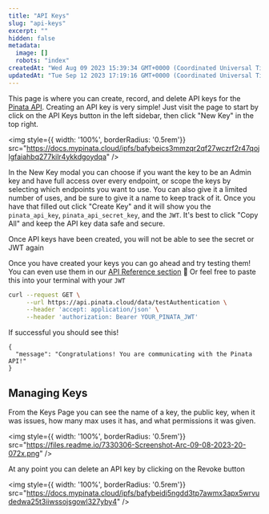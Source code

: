 ```yaml
---
title: "API Keys"
slug: "api-keys"
excerpt: ""
hidden: false
metadata:
  image: []
  robots: "index"
createdAt: "Wed Aug 09 2023 15:39:34 GMT+0000 (Coordinated Universal Time)"
updatedAt: "Tue Sep 12 2023 17:19:16 GMT+0000 (Coordinated Universal Time)"
---
```

This page is where you can create, record, and delete API keys for the [Pinata API](/api-reference/introduction). Creating an API key is very simple! Just visit the page to start by click on the API Keys button in the left sidebar, then click "New Key" in the top right.

<img style={{ width: '100%', borderRadius: '0.5rem'}} src="https://docs.mypinata.cloud/ipfs/bafybeics3mmzqr2qf27wczrf2r47qojlgfaiahbq277kilr4ykkdgoydqa" />

In the New Key modal you can choose if you want the key to be an Admin key and have full access over every endpoint, or scope the keys by selecting which endpoints you want to use. You can also give it a limited number of uses, and be sure to give it a name to keep track of it. Once you have that filled out click "Create Key" and it will show you the `pinata_api_key`, `pinata_api_secret_key`, and the `JWT`. It's best to click "Copy All" and keep the API key data safe and secure.

<Warning>Once API keys have been created, you will not be able to see the secret or JWT again</Warning>


Once you have created your keys you can go ahead and try testing them! You can even use them in our [API Reference section](/api-reference/endpoint/test-authentication) :eyes: Or feel free to paste this into your terminal with your `JWT`

```bash cURL
curl --request GET \
     --url https://api.pinata.cloud/data/testAuthentication \
     --header 'accept: application/json' \
     --header 'authorization: Bearer YOUR_PINATA_JWT'
```

If successful you should see this!

```shell bash
{
  "message": "Congratulations! You are communicating with the Pinata API!"
}
```

## Managing Keys

From the Keys Page you can see the name of a key, the public key, when it was issues, how many max uses it has, and what permissions it was given.

<img style={{ width: '100%', borderRadius: '0.5rem'}} src="https://files.readme.io/7330306-Screenshot-Arc-09-08-2023-20-072x.png" />

At any point you can delete an API key by clicking on the Revoke button

<img style={{ width: '100%', borderRadius: '0.5rem'}} src="https://docs.mypinata.cloud/ipfs/bafybeidi5ngdd3tp7awmx3apx5wrvudedwa25t3iiwssojsgowl327yby4" />
